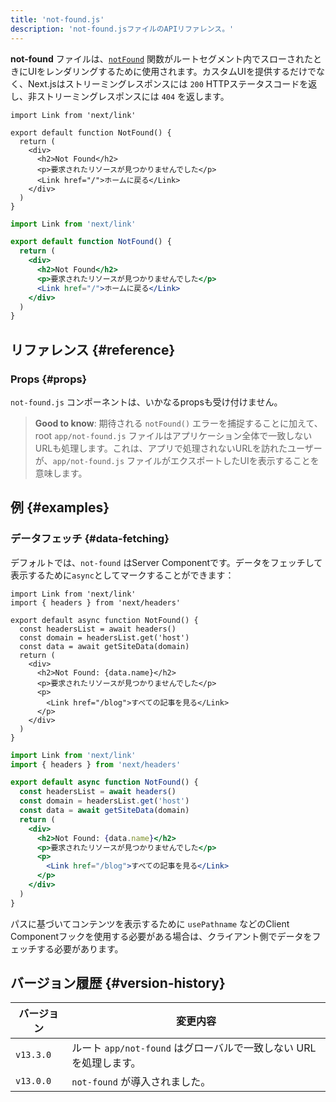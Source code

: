 ```yaml
---
title: 'not-found.js'
description: 'not-found.jsファイルのAPIリファレンス。'
---
```


**not-found** ファイルは、[`notFound`](/docs/app/api-reference/functions/not-found) 関数がルートセグメント内でスローされたときにUIをレンダリングするために使用されます。カスタムUIを提供するだけでなく、Next.jsはストリーミングレスポンスには `200` HTTPステータスコードを返し、非ストリーミングレスポンスには `404` を返します。

<Tabs>
<TabItem value="tsx" label="TypeScript">

```tsx title="app/not-found.tsx" switcher
import Link from 'next/link'

export default function NotFound() {
  return (
    <div>
      <h2>Not Found</h2>
      <p>要求されたリソースが見つかりませんでした</p>
      <Link href="/">ホームに戻る</Link>
    </div>
  )
}
```

</TabItem>
</Tabs>
<Tabs>
<TabItem value="jsx" label="JavaScript">

```jsx title="app/blog/not-found.js" switcher
import Link from 'next/link'

export default function NotFound() {
  return (
    <div>
      <h2>Not Found</h2>
      <p>要求されたリソースが見つかりませんでした</p>
      <Link href="/">ホームに戻る</Link>
    </div>
  )
}
```

</TabItem>
</Tabs>

## リファレンス {#reference}

### Props {#props}

`not-found.js` コンポーネントは、いかなるpropsも受け付けません。

> **Good to know**: 期待される `notFound()` エラーを捕捉することに加えて、root `app/not-found.js` ファイルはアプリケーション全体で一致しないURLも処理します。これは、アプリで処理されないURLを訪れたユーザーが、`app/not-found.js` ファイルがエクスポートしたUIを表示することを意味します。

## 例 {#examples}

### データフェッチ {#data-fetching}

デフォルトでは、`not-found` はServer Componentです。データをフェッチして表示するために`async`としてマークすることができます：

<Tabs>
<TabItem value="tsx" label="TypeScript">

```tsx title="app/not-found.tsx" switcher
import Link from 'next/link'
import { headers } from 'next/headers'

export default async function NotFound() {
  const headersList = await headers()
  const domain = headersList.get('host')
  const data = await getSiteData(domain)
  return (
    <div>
      <h2>Not Found: {data.name}</h2>
      <p>要求されたリソースが見つかりませんでした</p>
      <p>
        <Link href="/blog">すべての記事を見る</Link>
      </p>
    </div>
  )
}
```

</TabItem>
<TabItem value="jsx" label="JavaScript">

```jsx title="app/not-found.jsx" switcher
import Link from 'next/link'
import { headers } from 'next/headers'

export default async function NotFound() {
  const headersList = await headers()
  const domain = headersList.get('host')
  const data = await getSiteData(domain)
  return (
    <div>
      <h2>Not Found: {data.name}</h2>
      <p>要求されたリソースが見つかりませんでした</p>
      <p>
        <Link href="/blog">すべての記事を見る</Link>
      </p>
    </div>
  )
}
```

</TabItem>
</Tabs>

パスに基づいてコンテンツを表示するために `usePathname` などのClient Componentフックを使用する必要がある場合は、クライアント側でデータをフェッチする必要があります。

## バージョン履歴 {#version-history}

| バージョン | 変更内容                                                           |
| ---------- | ------------------------------------------------------------------ |
| `v13.3.0`  | ルート `app/not-found` はグローバルで一致しない URL を処理します。 |
| `v13.0.0`  | `not-found` が導入されました。                                     |
